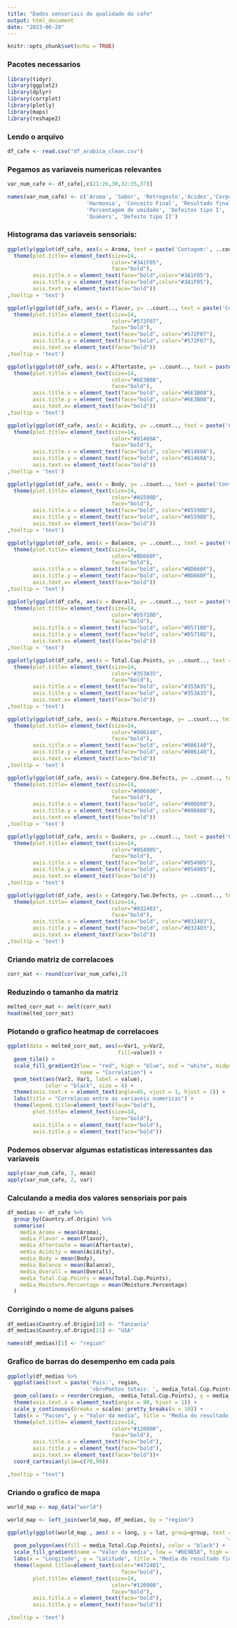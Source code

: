 ---
title: "Dados sensoriais de qualidade do cafe"
output: html_document
date: "2023-06-20"
---

```{r setup, include=FALSE}
knitr::opts_chunk$set(echo = TRUE)
```

### Pacotes necessarios

```{r}
library(tidyr)
library(ggplot2)
library(dplyr)
library(corrplot)
library(plotly)
library(maps)
library(reshape2)
```

### Lendo o arquivo

```{r}
df_cafe <- read.csv("df_arabica_clean.csv")
```

### Pegamos as variaveis numericas relevantes

```{r}
var_num_cafe <- df_cafe[,c(21:26,30,32:35,37)]

names(var_num_cafe) <- c('Aroma', 'Sabor', 'Retrogosto','Acidez','Corpo',
                         'Harmonia', 'Conceito Final', 'Resultado final',
                         'Porcentagem de umidade', 'Defeitos tipo I',
                         'Quakers', 'Defeito tipo II')
```

### Histograma das variaveis sensoriais:

```{r}
ggplotly(ggplot(df_cafe, aes(x = Aroma, text = paste('Contagem:', ..count..))) + geom_histogram(bins = 40, fill = "#3A1F05") + labs(x = "Caracteristica Sensorial", y = "Frequencia", title = "Histograma do aroma")+
  theme(plot.title= element_text(size=14,
                                 color="#3A1F05",
                                 face="bold"),
        axis.title.x = element_text(face="bold",color="#3A1F05"),
        axis.title.y = element_text(face="bold",color="#3A1F05"),
        axis.text.x= element_text(face="bold"))
,tooltip = 'text')

ggplotly(ggplot(df_cafe, aes(x = Flavor, y= ..count.., text = paste('Contagem:', ..count..))) + geom_histogram(bins = 40, fill = "#572F07") + labs(x = "Caracteristica Sensorial", y = "Frequencia", title = "Histograma do sabor")+
  theme(plot.title= element_text(size=14,
                                 color="#572F07",
                                 face="bold"),
        axis.title.x = element_text(face="bold", color="#572F07"),
        axis.title.y = element_text(face="bold", color="#572F07"),
        axis.text.x= element_text(face="bold"))
,tooltip = 'text')

ggplotly(ggplot(df_cafe, aes(x = Aftertaste, y= ..count.., text = paste('Contagem:', ..count..))) + geom_histogram(bins = 40, fill = "#6E3B08") + labs(x = "Caracteristica Sensorial", y = "Frequencia", title = "Histograma do retrogosto")+
  theme(plot.title= element_text(size=14,
                                 color="#6E3B08",
                                 face="bold"),
        axis.title.x = element_text(face="bold", color="#6E3B08"),
        axis.title.y = element_text(face="bold", color="#6E3B08"),
        axis.text.x= element_text(face="bold"))
,tooltip = 'text')

ggplotly(ggplot(df_cafe, aes(x = Acidity, y= ..count.., text = paste('Contagem:', ..count..))) + geom_histogram(bins = 40, fill = "#81460A") + labs(x = "Caracteristica Sensorial", y = "Frequencia", title = "Histograma da acidez")+
  theme(plot.title= element_text(size=14,
                                 color="#81460A",
                                 face="bold"),
        axis.title.x = element_text(face="bold", color="#81460A"),
        axis.title.y = element_text(face="bold", color="#81460A"),
        axis.text.x= element_text(face="bold"))
,tooltip = 'text')

ggplotly(ggplot(df_cafe, aes(x = Body, y= ..count.., text = paste('Contagem:', ..count..))) + geom_histogram(bins = 40, fill = "#A5590D") + labs(x = "Caracteristica Sensorial", y = "Frequencia", title = "Histograma do corpo")+
  theme(plot.title= element_text(size=14,
                                 color="#A5590D",
                                 face="bold"),
        axis.title.x = element_text(face="bold", color="#A5590D"),
        axis.title.y = element_text(face="bold", color="#A5590D"),
        axis.text.x= element_text(face="bold"))
,tooltip = 'text')

ggplotly(ggplot(df_cafe, aes(x = Balance, y= ..count.., text = paste('Contagem:', ..count..))) + geom_histogram(bins = 40, fill = "#BD660F") + labs(x = "Caracteristica Sensorial", y = "Frequencia", title = "Histograma da harmonia")+
  theme(plot.title= element_text(size=14,
                                 color="#BD660F",
                                 face="bold"),
        axis.title.x = element_text(face="bold", color="#BD660F"),
        axis.title.y = element_text(face="bold", color="#BD660F"),
        axis.text.x= element_text(face="bold"))
,tooltip = 'text')

ggplotly(ggplot(df_cafe, aes(x = Overall, y= ..count.., text = paste('Contagem:', ..count..))) + geom_histogram(bins = 40, fill = "#D5710D") + labs(x = "Caracteristica Sensorial", y = "Frequencia", title = "Histograma do conceito final")+
  theme(plot.title= element_text(size=14,
                                 color="#D5710D",
                                 face="bold"),
        axis.title.x = element_text(face="bold", color="#D5710D"),
        axis.title.y = element_text(face="bold", color="#D5710D"),
        axis.text.x= element_text(face="bold"))
,tooltip = 'text')

ggplotly(ggplot(df_cafe, aes(x = Total.Cup.Points, y= ..count.., text = paste('Contagem:', ..count..))) + geom_histogram(bins = 40, fill = "#353A35") + labs(x = "Caracteristica Sensorial", y = "Frequencia", title = "Histograma do resultado final")+
  theme(plot.title= element_text(size=14,
                                 color="#353A35",
                                 face="bold"),
        axis.title.x = element_text(face="bold", color="#353A35"),
        axis.title.y = element_text(face="bold", color="#353A35"),
        axis.text.x= element_text(face="bold"))
,tooltip = 'text')

ggplotly(ggplot(df_cafe, aes(x = Moisture.Percentage, y= ..count.., text = paste('Contagem:', ..count..))) + geom_histogram(bins = 40, fill = "#006140") + labs(x = "Caracteristica Sensorial", y = "Frequencia", title = "Histograma da porcentagem de umidade")+
  theme(plot.title= element_text(size=14,
                                 color="#006140",
                                 face="bold"),
        axis.title.x = element_text(face="bold", color="#006140"),
        axis.title.y = element_text(face="bold", color="#006140"),
        axis.text.x= element_text(face="bold"))
,tooltip = 'text')

ggplotly(ggplot(df_cafe, aes(x = Category.One.Defects, y= ..count.., text = paste('Contagem:', ..count..))) + geom_histogram(bins = 12, fill = "#006600") + labs(x = "Caracteristica Sensorial", y = "Frequencia", title = "Histograma da quantidade de defeitos tipo I")+
  theme(plot.title= element_text(size=14,
                                 color="#006600",
                                 face="bold"),
        axis.title.x = element_text(face="bold", color="#006600"),
        axis.title.y = element_text(face="bold", color="#006600"),
        axis.text.x= element_text(face="bold"))
,tooltip = 'text')

ggplotly(ggplot(df_cafe, aes(x = Quakers, y= ..count.., text = paste('Contagem:', ..count..))) + geom_histogram(bins = 12, fill = "#054905") + labs(x = "Caracteristica Sensorial", y = "Frequencia", title = "Histograma da quantidade de quakers")+
  theme(plot.title= element_text(size=14,
                                 color="#054905",
                                 face="bold"),
        axis.title.x = element_text(face="bold", color="#054905"),
        axis.title.y = element_text(face="bold", color="#054905"),
        axis.text.x= element_text(face="bold"))
,tooltip = 'text')

ggplotly(ggplot(df_cafe, aes(x = Category.Two.Defects, y= ..count.., text = paste('Contagem:', ..count..))) + geom_histogram(bins = 12, fill = "#032403") + labs(x = "Caracteristica Sensorial", y = "Frequencia", title = "Histograma da quantidade de defeitos tipo II")+
  theme(plot.title= element_text(size=14,
                                 color="#032403",
                                 face="bold"),
        axis.title.x = element_text(face="bold", color="#032403"),
        axis.title.y = element_text(face="bold", color="#032403"),
        axis.text.x= element_text(face="bold"))
,tooltip = 'text')

```


### Criando matriz de correlacoes

```{r}
corr_mat <- round(cor(var_num_cafe),2)
```

### Reduzindo o tamanho da matriz

```{r}
melted_corr_mat <- melt(corr_mat)
head(melted_corr_mat)
```

### Plotando o grafico heatmap de correlacoes
```{r}
ggplot(data = melted_corr_mat, aes(x=Var1, y=Var2,
                                   fill=value)) +
  geom_tile() +
  scale_fill_gradient2(low = "red", high = "blue", mid = "white", midpoint = 0, limit = c(-1, 1), space = "Lab",
                       name = "Correlation") +
  geom_text(aes(Var2, Var1, label = value),
            color = "black", size = 4) + 
  theme(axis.text.x = element_text(angle=45, vjust = 1, hjust = 1)) +
  labs(title = "Correlacao entre as variaveis numericas") +
  theme(legend.title=element_text(face="bold"),
        plot.title= element_text(size=14,
                                 face="bold"),
        axis.title.x = element_text(face="bold"),
        axis.title.y = element_text(face="bold"))

```

### Podemos observar algumas estatisticas interessantes das variaveis

```{r}
apply(var_num_cafe, 2, mean)
apply(var_num_cafe, 2, var)
```

### Calculando a media dos valores sensoriais por pais

```{r}
df_medias <- df_cafe %>%
  group_by(Country.of.Origin) %>% 
  summarise(
    media_Aroma = mean(Aroma),
    media_Flavor = mean(Flavor),
    media_Aftertaste = mean(Aftertaste),
    media_Acidity = mean(Acidity),
    media_Body = mean(Body),
    media_Balance = mean(Balance),
    media_Overall = mean(Overall),
    media_Total.Cup.Points = mean(Total.Cup.Points),
    media_Moisture.Percentage = mean(Moisture.Percentage)
  ) 
```

### Corrigindo o nome de alguns paises

```{r}
df_medias$Country.of.Origin[18] <- "Tanzania"
df_medias$Country.of.Origin[21] <- "USA"

names(df_medias)[1] <- "region"
```

### Grafico de barras do desempenho em cada pais 

```{r}

ggplotly(df_medias %>% 
  ggplot(aes(text = paste('Pais:', region,
                          '<br>Pontos totais: ', media_Total.Cup.Points))) +
  geom_col(aes(x = reorder(region, -media_Total.Cup.Points), y = media_Total.Cup.Points), fill = "#753D06") +
  theme(axis.text.x = element_text(angle = 90, hjust = 1)) +
  scale_y_continuous(breaks = scales::pretty_breaks(n = 10)) +
  labs(x = "Paises", y = "Valor da media", title = "Media do resultado final de cada pais em grafico de barras")+
  theme(plot.title= element_text(size=14,
                                 color="#120900",
                                 face="bold"),
        axis.title.x = element_text(face="bold"),
        axis.title.y = element_text(face="bold"),
        axis.text.x= element_text(face="bold"))+
  coord_cartesian(ylim=c(70,90))

,tooltip = "text") 
```

### Criando o grafico de mapa

```{r}

world_map <- map_data("world")

world_map <- left_join(world_map, df_medias, by = "region")

ggplotly(ggplot(world_map , aes( x = long, y = lat, group=group, text = paste('Pais:', region,
                                                                     '<br>Pontos totais: ', media_Total.Cup.Points))) +
  geom_polygon(aes(fill = media_Total.Cup.Points), color = "black") +
  scale_fill_gradient(name = "Valor da media", low = "#DE9B58", high =  "#472401", na.value = "grey50") +
  labs(x = "Longitude", y = "Latitude", title = "Media do resultado final de cada pais em mapa") +
  theme(legend.title=element_text(color="#472401",
                                    face="bold"),
        plot.title= element_text(size=14,
                                 color="#120900",
                                 face="bold"),
        axis.title.x = element_text(face="bold"),
        axis.title.y = element_text(face="bold"))

,tooltip = 'text')
```



